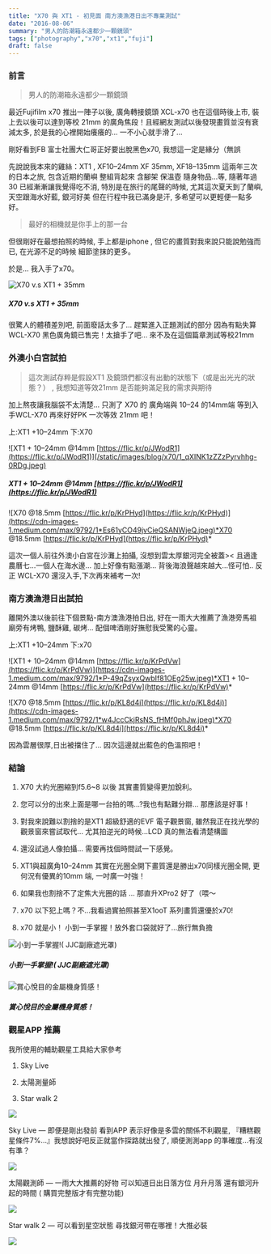 ```yaml
---
title: "X70 與 XT1 - 初見面 南方澳漁港日出不專業測試"
date: "2016-08-06"
summary: "男人的防潮箱永遠都少一顆鏡頭"
tags: ["photography","x70","xt1","fuji"]
draft: false
---
```


### 前言
> 男人的防潮箱永遠都少一顆鏡頭

最近Fujifilm x70 推出一陣子以後, 廣角轉接鏡頭 XCL-x70 也在這個時後上市, 裝上去以後可以達到等校 21mm 的廣角焦段！且經網友測試以後發現畫質並沒有衰減太多, 於是我的心裡開始癢癢的… 一不小心就手滑了…

剛好看到FB 富士社團大仁哥正好要出脫黑色x70, 我想這一定是緣分（無誤

先說說我本來的雞絲：XT1 , XF10–24mm XF 35mm, XF18–135mm 這兩年三次的日本之旅, 包含近期的蘭嶼 整組背起來 含腳架 保溫壺 隨身物品…等, 隨著年過30 已經漸漸讓我覺得吃不消, 特別是在旅行的尾聲的時候, 尤其這次夏天到了蘭嶼, 天空跟海水好藍, 銀河好美 但在行程中我已滿身是汗, 多希望可以更輕便一點多好。

> 最好的相機就是你手上的那一台

但很剛好在最想拍照的時候, 手上都是iphone , 但它的畫質對我來說只能說勉強而已, 在光源不足的時候 細節塗抹的更多。

於是… 我入手了x70。

![X70 v.s XT1 + 35mm](/static/images/blog/x70/1_0P3mazASDxhRrJOlETHZMQ.jpeg)
##### X70 v.s XT1 + 35mm

很驚人的體積差別吧, 前面廢話太多了… 趕緊進入正題測試的部分
因為有點失算 WCL-X70 黑色廣角鏡已售完！太搶手了吧…
來不及在這個篇章測試等校21mm

### 外澳小白宮試拍

> 這次測試存粹是假設XT1 及鏡頭們都沒有出動的狀態下（或是出光光的狀態？） , 我想知道等效21mm 是否能夠滿足我的需求與期待

加上熬夜讓我腦袋不太清楚… 只測了 X70 的 廣角端與 10–24 的14mm端
等到入手WCL-X70 再來好好PK 一次等效 21mm 吧！

上:XT1 +10–24mm 下:X70

![XT1 + 10–24mm @14mm [https://flic.kr/p/JWodR1](https://flic.kr/p/JWodR1)](/static/images/blog/x70/1_qXINK1zZZzPyrvhhg-0RDg.jpeg)
##### XT1 + 10–24mm @14mm [https://flic.kr/p/JWodR1](https://flic.kr/p/JWodR1)

![X70 @18.5mm [https://flic.kr/p/KrPHyd](https://flic.kr/p/KrPHyd)](https://cdn-images-1.medium.com/max/9792/1*Es61yCO49jvCieQSANWjeQ.jpeg)*X70 @18.5mm [https://flic.kr/p/KrPHyd](https://flic.kr/p/KrPHyd)*

這次一個人前往外澳小白宮在沙灘上拍攝, 沒想到雲太厚銀河完全被蓋><
且適逢農曆七…一個人在海水邊… 加上好像有點漲潮… 背後海浪聲越來越大…怪可怕.. 反正 WCL-X70 還沒入手,下次再來補考一次!

### 南方澳漁港日出試拍

離開外澳以後前往下個景點-南方澳漁港拍日出, 好在一雨大大推薦了漁港旁馬祖廟旁有烤鴨, 鹽酥雞, 碳烤… 配個啤酒剛好撫慰我受驚的心靈。

上:XT1 +10–24mm 下:x70

![XT1 + 10–24mm @14mm [https://flic.kr/p/KrPdVw](https://flic.kr/p/KrPdVw)](https://cdn-images-1.medium.com/max/9792/1*P-49qZsyxQwbIf81OEg25w.jpeg)*XT1 + 10–24mm @14mm [https://flic.kr/p/KrPdVw](https://flic.kr/p/KrPdVw)*

![X70 @18.5mm [https://flic.kr/p/KL8d4i](https://flic.kr/p/KL8d4i)](https://cdn-images-1.medium.com/max/9792/1*w4JccCkjRsNS_fHMf0phJw.jpeg)*X70 @18.5mm [https://flic.kr/p/KL8d4i](https://flic.kr/p/KL8d4i)*

因為雲層很厚,日出被擋住了… 因次這邊就出藍色的色溫照吧！

### 結論

1. X70 大約光圈縮到f5.6~8 以後 其實畫質變得更加銳利。

1. 您可以分的出來上面是哪一台拍的嗎…?我也有點難分辯… 那應該是好事！

1. 對我來說難以割捨的是XT1 超級舒適的EVF 電子觀景窗, 雖然我正在找光學的觀景窗來嘗試取代… 尤其拍逆光的時候…LCD 真的無法看清楚構圖

1. 還沒試過人像拍攝… 需要再找個時間試一下感覺。

1. XT1與超廣角10–24mm 其實在光圈全開下畫質還是勝出x70同樣光圈全開, 更何況有優異的10mm 端, 一吋廣一吋強！

1. 如果我也割捨不了定焦大光圈的話 … 那直升XPro2 好了（喂～

1. x70 以下犯上嗎？不…我看過實拍照甚至X1ooT 系列畫質還優於x70!

1. x70 就是小！ 小到一手掌握！放外套口袋就好了…旅行無負擔

![小到一手掌握!( JJC副廠遮光罩)](/static/images/blog/x70/1_WbgrwDfKGlPvvoQZVDBUkQ.jpeg)
##### 小到一手掌握!( JJC副廠遮光罩)

![賞心悅目的金屬機身質感！](/static/images/blog/x70/1_BIZlgm-WfxxhxYs3tr65EQ.jpeg)
##### 賞心悅目的金屬機身質感！

### 觀星APP 推薦

我所使用的輔助觀星工具給大家參考

1. Sky Live

1. 太陽測量師

1. Star walk 2

![](/static/images/blog/x70/1_cUH6FREkgr4gLn039ffQ9w.png)

Sky Live —
即便是剛出發前 看到APP 表示好像是多雲的關係不利觀星, 『糟糕觀星條件7%…』我想說好吧反正就當作探路就出發了, 順便測測app 的準確度…有沒有準？

![](/static/images/blog/x70/1_Qt_-RTMC6bdWkhzpJ9VNfA.jpeg)

太陽觀測師 —
一雨大大推薦的好物 可以知道日出日落方位 月升月落 還有銀河升起的時間
( 購買完整版才有完整功能)

![](/static/images/blog/x70/1__OHNj3DoCXMTeJe-Dz3jeg.png)

Star walk 2 —
可以看到星空狀態 尋找銀河帶在哪裡！大推必裝

![](/static/images/blog/x70/1_rO6wv3W5KQQ_SzIJXEWLiw.png)

